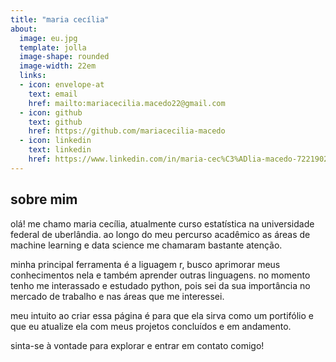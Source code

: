---
title: "maria cecília"
about:
  image: eu.jpg
  template: jolla
  image-shape: rounded
  image-width: 22em 
  links:
  - icon: envelope-at
    text: email
    href: mailto:mariacecilia.macedo22@gmail.com
  - icon: github
    text: github
    href: https://github.com/mariacecilia-macedo
  - icon: linkedin
    text: linkedin
    href: https://www.linkedin.com/in/maria-cec%C3%ADlia-macedo-722190262/
---

## sobre mim 

olá! me chamo maria cecília, atualmente curso estatística na universidade federal de uberlândia. ao longo do meu percurso acadêmico as áreas de machine learning e data science me chamaram bastante atenção.

minha principal ferramenta é a liguagem r, busco aprimorar meus conhecimentos nela e também aprender outras linguagens. no momento tenho me interassado e estudado python, pois sei da sua importância no mercado de trabalho e nas áreas que me interessei.

meu intuito ao criar essa página é para que ela sirva como um portifólio e que eu atualize ela com meus projetos concluídos e em andamento.

sinta-se à vontade para explorar e entrar em contato comigo!

